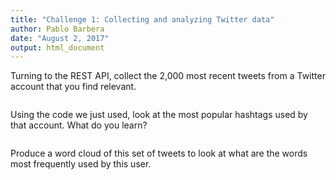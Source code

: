 ```yaml
---
title: "Challenge 1: Collecting and analyzing Twitter data"
author: Pablo Barbera
date: "August 2, 2017"
output: html_document
---
```



Turning to the REST API, collect the 2,000 most recent tweets from a Twitter account that you find relevant.

```r

```

Using the code we just used, look at the most popular hashtags used by that account. What do you learn?

```r


```

Produce a word cloud of this set of tweets to look at what are the words most frequently used by this user.


```r

```




